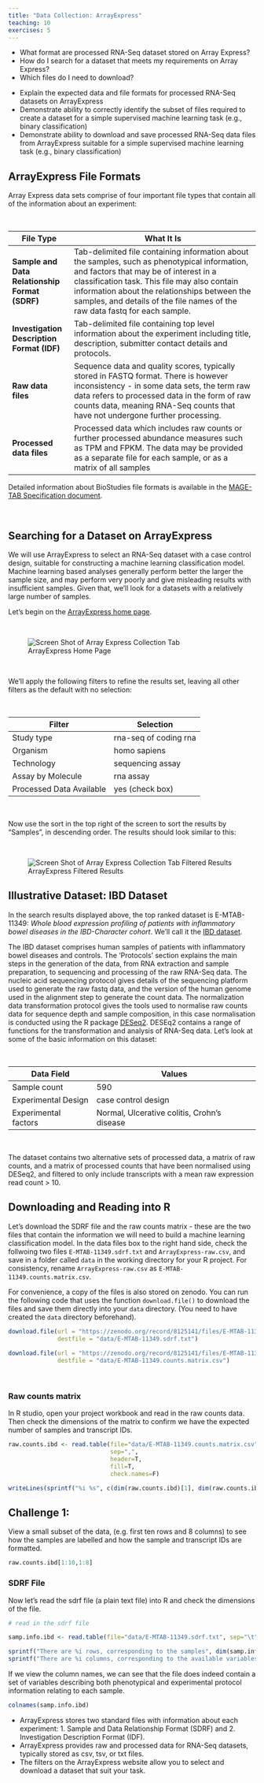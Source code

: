 ```yaml
---
title: "Data Collection: ArrayExpress"
teaching: 10
exercises: 5
---
```


:::::::::::::::::::::::::::::::::::::: questions 

- What format are processed RNA-Seq dataset stored on Array Express?
- How do I search for a dataset that meets my requirements on Array Express?
- Which files do I need to download?

::::::::::::::::::::::::::::::::::::::::::::::::

::::::::::::::::::::::::::::::::::::: objectives

- Explain the expected data and file formats for processed RNA-Seq datasets on ArrayExpress
- Demonstrate ability to correctly identify the subset of files required to create a dataset for a simple supervised machine learning task (e.g., binary classification)
- Demonstrate ability to download and save processed RNA-Seq data files from ArrayExpress suitable for a simple supervised machine learning task (e.g., binary classification)

::::::::::::::::::::::::::::::::::::::::::::::::


## ArrayExpress File Formats

Array Express data sets comprise of four important file types that contain all of the information about an experiment:

<br>

File Type | What It Is
--- | ---------
**Sample and Data Relationship Format (SDRF)** |  Tab-delimited file containing information about the samples, such as phenotypical information, and factors that may be of interest in a classification task. This file may also contain information about the relationships between the samples, and details of the file names of the raw data fastq for each sample.
**Investigation Description Format (IDF)** | Tab-delimited file containing top level information about the experiment including title, description, submitter contact details and protocols.
**Raw data files** | Sequence data and quality scores, typically stored in FASTQ format. There is however inconsistency - in some data sets, the term raw data refers to processed data in the form of raw counts data, meaning RNA-Seq counts that have not undergone further processing.
**Processed data files** | Processed data which includes raw counts or further processed abundance measures such as TPM and FPKM. The data may be provided as a separate file for each sample, or as a matrix of all samples

Detailed information about BioStudies file formats is available in the [MAGE-TAB Specification document](https://www.ebi.ac.uk/biostudies/misc/MAGE-TABv1.1_2011_07_28.pdf).

<br>

## Searching for a Dataset on ArrayExpress

We will use ArrayExpress to select an RNA-Seq dataset with a case control design, suitable for constructing a machine learning classification model. Machine learning based analyses generally perform better the larger the sample size, and may perform very poorly and give misleading results with insufficient samples. Given that, we'll look for a datasets with a relatively large number of samples.

Let's begin on the [ArrayExpress home page](https://www.ebi.ac.uk/biostudies/arrayexpress/studies). 

<br>

![ArrayExpress Home Page](fig/biostudies_home_page.jpg){alt='Screen Shot of Array Express Collection Tab'}

<br>

We'll apply the following filters to refine the results set, leaving all other filters as the default with no selection:

<br>

Filter                   | Selection
------------------------ | ---------------------
Study type               | rna-seq of coding rna
Organism                 | homo sapiens
Technology               | sequencing assay
Assay by Molecule        | rna assay
Processed Data Available | yes (check box)

<br>

Now use the sort in the top right of the screen to sort the results by "Samples", in descending order. The results should look similar to this:

<br>

![ArrayExpress Filtered Results](fig/biostudies_home_filtered.jpg){alt='Screen Shot of Array Express Collection Tab Filtered Results'}

## Illustrative Dataset: IBD Dataset

In the search results displayed above, the top ranked dataset is E-MTAB-11349: *Whole blood expression profiling of patients with inflammatory bowel diseases in the IBD-Character cohort*. We'll call it the [IBD dataset](https://www.ebi.ac.uk/biostudies/arrayexpress/studies/E-MTAB-11349).

The IBD dataset comprises human samples of patients with inflammatory bowel diseases and controls. The 'Protocols' section explains the main steps in the generation of the data, from RNA extraction and sample preparation, to sequencing and processing of the raw RNA-Seq data. The nucleic acid sequencing protocol gives details of the sequencing platform used to generate the raw fastq data, and the version of the human genome used in the alignment step to generate the count data. The normalization data transformation protocol gives the tools used to normalise raw counts data for sequence depth and sample composition, in this case normalisation is conducted using the R package [DESeq2](https://bioconductor.org/packages/release/bioc/html/DESeq2.html). DESEq2 contains a range of functions for the transformation and analysis of RNA-Seq data. Let's look at some of the basic information on this dataset:

<br>

Data Field              | Values
----------------------- | ---------------------
Sample count            | 590
Experimental Design     | case control design
Experimental factors    | Normal, Ulcerative colitis, Crohn's disease

<br>

The dataset contains two alternative sets of processed data, a matrix of raw counts, and a matrix of processed counts that have been normalised using DESeq2, and filtered to only include transcripts with a mean raw expression read count > 10.

## Downloading and Reading into R

Let's download the SDRF file and the raw counts matrix - these are the two files that contain the information we will need to build a machine learning classification model. In the data files box to the right hand side, check the follwoing two files `E-MTAB-11349.sdrf.txt` and `ArrayExpress-raw.csv`, and save in a folder called `data` in the working directory for your R project. For consistency, rename `ArrayExpress-raw.csv` as `E-MTAB-11349.counts.matrix.csv`.

For convenience, a copy of the files is also stored on zenodo. You can run the following code that uses the function `download.file()` to download the files and save them directly into your `data` directory. (You need to have created the `data` directory beforehand).

```r

download.file(url = "https://zenodo.org/record/8125141/files/E-MTAB-11349.sdrf.txt",
              destfile = "data/E-MTAB-11349.sdrf.txt")
              
download.file(url = "https://zenodo.org/record/8125141/files/E-MTAB-11349.counts.matrix.csv",
              destfile = "data/E-MTAB-11349.counts.matrix.csv")

```
<br>

### Raw counts matrix

In R studio, open your project workbook and read in the raw counts data. Then check the dimensions of the matrix to confirm we have the expected number of samples and transcript IDs.

```r

raw.counts.ibd <- read.table(file="data/E-MTAB-11349.counts.matrix.csv",
                             sep=",",
                             header=T,
                             fill=T,
                             check.names=F)

writeLines(sprintf("%i %s", c(dim(raw.counts.ibd)[1], dim(raw.counts.ibd)[2]), c("rows corresponding to transcript IDs", "columns corresponding to samples")))

```


::::::::::::::::::::::::::::::::::::: challenge 

## Challenge 1:

View a small subset of the data, (e.g. first ten rows and 8 columns) to see how the samples are labelled and how the sample and transcript IDs are formatted.

:::::::::::::::::::::::: solution 

```r

raw.counts.ibd[1:10,1:8]

```
:::::::::::::::::::::::::::::::::

::::::::::::::::::::::::::::::::::::::::::::::::


### SDRF File

Now let's read the sdrf file (a plain text file) into R and check the dimensions of the file.

```r

# read in the sdrf file

samp.info.ibd <- read.table(file="data/E-MTAB-11349.sdrf.txt", sep="\t", header=T, fill=T, check.names=F)

sprintf("There are %i rows, corresponding to the samples", dim(samp.info.ibd)[1])
sprintf("There are %i columns, corresponding to the available variables for each sample", dim(samp.info.ibd)[2])

```

If we view the column names, we can see that the file does indeed contain a set of variables describing both phenotypical and experimental protocol information relating to each sample.

```r

colnames(samp.info.ibd)

```

::::::::::::::::::::::::::::::::::::: keypoints 

- ArrayExpress stores two standard files with information about each experiment: 1. Sample and Data Relationship Format (SDRF) and 2. Investigation Description Format (IDF).
- ArrayExpress provides raw and processed data for RNA-Seq datasets, typically stored as csv, tsv, or txt files.
- The filters on the ArrayExpress website allow you to select and download a dataset that suit your task.

::::::::::::::::::::::::::::::::::::::::::::::::

